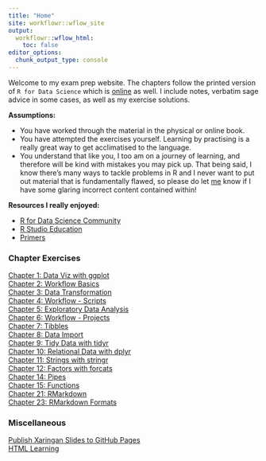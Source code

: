 ```yaml
---
title: "Home"
site: workflowr::wflow_site
output:
  workflowr::wflow_html:
    toc: false
editor_options:
  chunk_output_type: console
---
```


Welcome to my exam prep website. The chapters follow the printed version
of `R for Data Science` which is [online](https://r4ds.had.co.nz/) as well. I include notes, verbatim sage advice in some cases, as well as my exercise
solutions.

<strong>Assumptions:</strong>

- You have worked through the material in the physical or online book.
- You have attempted the exercises yourself. Learning by practising
is a really great way to get acclimatised to the language.
- You understand that like you, I too am on a journey of learning, and therefore 
will be kind with mistakes you may pick up. 
That being said, I know there's many
ways to tackle problems in R and I never want to put out material that is
fundamentally flawed, so please do let [me](https://twitter.com/sciencificity) know if I have some glaring incorrect content contained within!

<b>Resources I really enjoyed:</b>

- [R for Data Science Community](https://www.rfordatasci.com/)
- [R Studio Education](https://education.rstudio.com/)
- [Primers](https://rstudio.cloud/learn/primers)


### Chapter Exercises

[Chapter 1:  Data Viz with ggplot](ch1_ggplot.html) <br>
[Chapter 2:  Workflow Basics](ch2_workflow.html) <br>
[Chapter 3:  Data Transformation](ch3_dplyr.html) <br>
[Chapter 4:  Workflow - Scripts](ch4_scripts_ide.html) <br>
[Chapter 5:  Exploratory Data Analysis](ch5_eda.html) <br>
[Chapter 6:  Workflow - Projects](ch6_projects.html) <br>
[Chapter 7:  Tibbles](ch7_tibbles.html) <br>
[Chapter 8:  Data Import](ch8_import_data.html) <br>
[Chapter 9:  Tidy Data with tidyr](ch9_tidy_data.html) <br>
[Chapter 10:  Relational Data with dplyr](ch10_relations_dplyr.html) <br>
[Chapter 11:  Strings with stringr](ch11_strings.html) <br>
[Chapter 12:  Factors with forcats](ch12_forcats.html) <br>
[Chapter 14:  Pipes](ch14_pipes.html) <br>
[Chapter 15:  Functions](ch15_functions.html) <br>
[Chapter 21:  RMarkdown](ch21_rmd.html) <br>
[Chapter 23:  RMarkdown Formats](ch23_rmd_formats.html) <br>

### Miscellaneous

[Publish Xaringan Slides to GitHub Pages](misc_add_xaringan_slides_github.html) <br>
[HTML Learning](html_learnings.html) <br>


